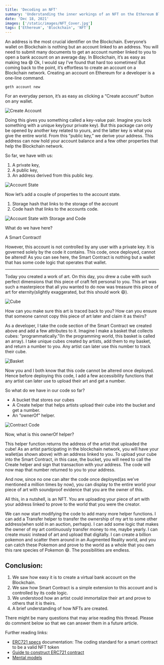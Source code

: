 ```yaml
---
title: 'Decoding an NFT'
summary: 'Understanding the inner workings of an NFT on the Ethereum Blockchain'
date: 'Dec 18, 2021'
images: ['/static/images/NFT_Cover.jpg']
tags: ['Ethereum', 'Blockchain', 'NFT']
---
```


An address is the most crucial identifier on the Blockchain. Everyone’s wallet on Blockchain is nothing but an account linked to an address. You will need to submit many documents to get an account number linked to you to open a bank account on an average day. In Blockchain, it’s as easy as making tea 😄 Ok, I would say I’ve found that hard too sometimes! But coming back to the point, it’s effortless to create an account on a Blockchain network. Creating an account on Ethereum for a developer is a one-line command.

`geth account new`

For an everyday person, it’s as easy as clicking a “Create account” button on any wallet.

![Create Account](/Profile/static/images/Metamask.webp)

Doing this gives you something called a key-value pair. Imagine you lock something with a unique key(your private key). But this package can only be opened by another key related to yours, and the latter key is what you give the entire world. From this “public key,” we derive your address. This address can now hold your account balance and a few other properties that help the Blockchain network.

So far, we have with us:

1. A private key,
2. A public key,
3. An address derived from this public key.

![Account State](/Profile/static/images/Account_State.webp)

Now let’s add a couple of properties to the account state.

1. Storage hash that links to the storage of the account
2. Code hash that links to the accounts code.

![Account State with Storage and Code](/Profile/static/images/Smart_Contract_State.webp)

What do we have here?

A Smart Contract!

However, this account is not controlled by any user with a private key. It is governed solely by the code it contains. This code, once deployed, cannot be altered! As you can see here, the Smart Contract is nothing but a wallet that has some code logic that operates that wallet.

---

Today you created a work of art. On this day, you drew a cube with such perfect dimensions that this piece of craft felt personal to you. This art was such a masterpiece that all you wanted to do now was treasure this piece of art for eternity(slightly exaggerated, but this should work 😄).

![Cube](/Profile/static/images/NFT_Cube.jpg)

How can you make sure this art is traced back to you? How can you ensure that someone cannot copy this piece of art later and claim it as theirs?

As a developer, I take the code section of the Smart Contract we created above and add a few attributes to it. Imagine I make a basket that collects cubes: “programmatically.”(In the programming world, this basket is called an array). I take unique cubes created by artists, add them to my basket, and return a number to you. Any artist can later use this number to track their cube.

![Basket](/Profile/static/images/NFT_Bucket_Array.jpg)

Now you and I both know that this code cannot be altered once deployed. Hence before deploying this code, I add a few accessibility functions that any artist can later use to upload their art and get a number.

So what do we have in our code so far?

- A bucket that stores our cubes
- A Create helper that helps artists upload their cube into the bucket and get a number.
- An “ownerOf” helper.

![Contract Code](/Profile/static/images/contract_code.webp)

Now, what is this ownerOf helper?

This helper function returns the address of the artist that uploaded the cube! As an artist participating in the blockchain network, you will have your wallet(as shown above) with an address linked to you. To upload your cube into the Smart Contract, in this case, the bucket, you will need to call the Create helper and sign that transaction with your address. The code will now map that number returned to you to your address.

And now, since no one can alter the code once deployed(as we’ve mentioned a million times by now), you can display to the entire world your piece of art with soundproof evidence that you are the owner of this.

All this, in a nutshell, is an NFT. You are uploading your piece of art with your address linked to prove to the world that you were the creator.

We can now start modifying the code to add many more helper functions. I can add a Transfer helper to transfer the ownership of my art to some other address(when sold in an auction, perhaps). I can add some logic that makes the owner of my art continuously transfer money to me, maybe yearly. I can create music instead of art and upload that digitally. I can create a billion pokemon and scatter them around in an Augmented Reality world, and you can catch these Pokemon and prove to the world as a whole that you own this rare species of Pokemon 😄. The possibilities are endless.

## Conclusion:

1. We saw how easy it is to create a virtual bank account on the Blockchain.
2. We saw how Smart Contract is a simple extension to this account and is controlled by its code logic.
3. We understood how an artist could immortalize their art and prove to others that it is theirs.
4. A brief understanding of how NFTs are created.

There might be many questions that may arise reading this thread. Please do comment below so that we can answer them in a future article.

Further reading links:

- [ERC721 specs](https://eips.ethereum.org/EIPS/eip-721) documentation: The coding standard for a smart contract to be a valid NFT token
- [Guide to construct ERC721 contract](https://docs.openzeppelin.com/contracts/3.x/erc721)
- [Mental models](https://takenobu-hs.github.io/downloads/ethereum_evm_illustrated.pdf)
